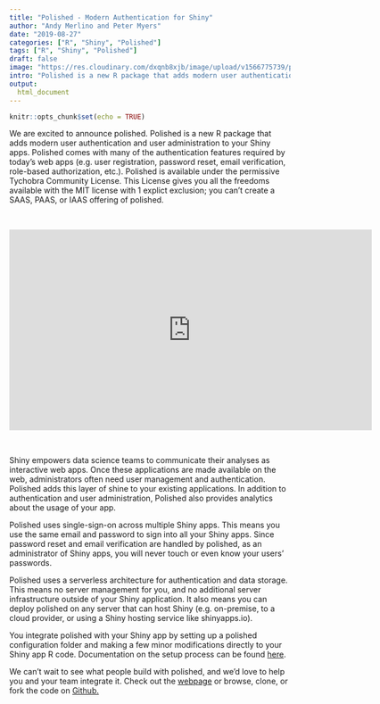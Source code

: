 ```yaml
---
title: "Polished - Modern Authentication for Shiny"
author: "Andy Merlino and Peter Myers"
date: "2019-08-27"
categories: ["R", "Shiny", "Polished"]
tags: ["R", "Shiny", "Polished"]
draft: false
image: "https://res.cloudinary.com/dxqnb8xjb/image/upload/v1566775739/polished_hex_qlnmcc.png"
intro: "Polished is a new R package that adds modern user authentication and user administration to your Shiny apps.  Polished comes with many of the authentication features required by today's web apps (e.g. user registration, password reset, email verification, role based authorization, etc.).  Polished is available under the permissive MIT license!"
output:
  html_document
---
```


```r
knitr::opts_chunk$set(echo = TRUE)
```

We are excited to announce polished.  Polished is a new R package that adds modern user authentication and user administration to your Shiny apps.  Polished comes with many of the authentication features required by today's web apps (e.g. user registration, password reset, email verification, role-based authorization, etc.).  Polished is available under the permissive Tychobra Community License.  This License gives you all the freedoms available with the MIT license with 1 explict exclusion; you can't create a SAAS, PAAS, or IAAS offering of polished.

<br/>

<div style="text-align: center">
<iframe width="650" height="360" src="https://www.youtube.com/embed/g7I9Y2VQ-2Q" frameborder="0" allow="accelerometer; autoplay; encrypted-media; gyroscope; picture-in-picture" allowfullscreen></iframe>
</div>

<br/>

Shiny empowers data science teams to communicate their analyses as interactive web apps.  Once these applications are made available on the web, administrators often need user management and authentication. Polished adds this layer of shine to your existing applications.  In addition to authentication and user administration, Polished also provides analytics about the usage of your app.

Polished uses single-sign-on across multiple Shiny apps.  This means you use the same email and password to sign into all your Shiny apps.  Since password reset and email verification are handled by polished, as an administrator of Shiny apps, you will never touch or even know your users' passwords.

Polished uses a serverless architecture for authentication and data storage. This means no server management for you, and no additional server infrastructure outside of your Shiny application.  It also means you can deploy polished on any server that can host Shiny (e.g. on-premise, to a cloud provider, or using a Shiny hosting service like shinyapps.io).

You integrate polished with your Shiny app by setting up a polished configuration folder and making a few minor modifications directly to your Shiny app R code.  Documentation on the setup process can be found [here](https://github.com/Tychobra/polished/blob/master/README.md).

We can't wait to see what people build with polished, and we'd love to help you and your team integrate it. Check out the [webpage](https://polished.tech) or browse, clone, or fork the code on [Github.](https://github.com/Tychobra/polished)
